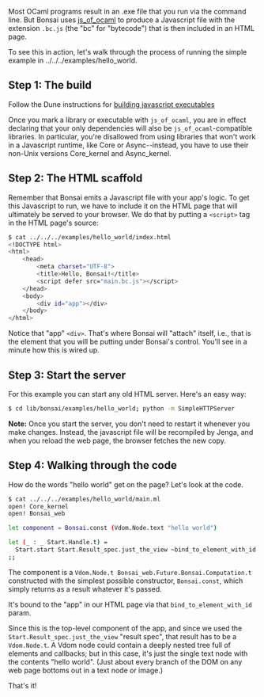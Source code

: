 Most OCaml programs result in an .exe file that you run via the
command line. But Bonsai uses
[js_of_ocaml](https://github.com/ocsigen/js_of_ocaml) to produce a
Javascript file with the extension `.bc.js` (the "bc" for "bytecode")
that is then included in an HTML page.

To see this in action, let's walk through the process of running the
simple example in ../../../examples/hello_world.

## Step 1: The build

Follow the Dune instructions for [building javascript
executables](https://dune.readthedocs.io/en/stable/jsoo.html)

Once you mark a library or executable with `js_of_ocaml`, you are in
effect declaring that your only dependencies will also be
`js_of_ocaml`-compatible libraries. In particular, you're disallowed
from using libraries that won't work in a Javascript runtime, like
Core or Async--instead, you have to use their non-Unix versions
Core\_kernel and Async\_kernel.

## Step 2: The HTML scaffold

Remember that Bonsai emits a Javascript file with your app's logic. To
get this Javascript to run, we have to include it on the HTML page
that will ultimately be served to your browser. We do that by putting
a `<script>` tag in the HTML page's source:

<!-- If the contents of this change, consider updating the doc! -->
```sh
$ cat ../../../examples/hello_world/index.html
<!DOCTYPE html>
<html>
    <head>
        <meta charset="UTF-8">
        <title>Hello, Bonsai!</title>
        <script defer src="main.bc.js"></script>
    </head>
    <body>
        <div id="app"></div>
    </body>
</html>
```

Notice that "app" `<div>`. That's where Bonsai will "attach" itself,
i.e., that is the element that you will be putting under Bonsai's
control. You'll see in a minute how this is wired up.

## Step 3: Start the server

For this example you can start any old HTML server. Here's an easy
way:

```sh skip
$ cd lib/bonsai/examples/hello_world; python -m SimpleHTTPServer
```

**Note:** Once you start the server, you don't need to restart it
whenever you make changes. Instead, the javascript file will be
recompiled by Jenga, and when you reload the web page, the browser
fetches the new copy.

## Step 4: Walking through the code

How do the words "hello world" get on the page? Let's look at the
code.

<!-- If the contents of this change, consider updating the doc! -->
```sh
$ cat ../../../examples/hello_world/main.ml
open! Core_kernel
open! Bonsai_web

let component = Bonsai.const (Vdom.Node.text "hello world")

let (_ : _ Start.Handle.t) =
  Start.start Start.Result_spec.just_the_view ~bind_to_element_with_id:"app" component
;;
```

The component is a `Vdom.Node.t
Bonsai_web.Future.Bonsai.Computation.t` constructed with the simplest
possible constructor, `Bonsai.const`, which simply returns as a result
whatever it's passed.

It's bound to the "app" in our HTML page via that
`bind_to_element_with_id` param.

Since this is the top-level component of the app, and since we used
the `Start.Result_spec.just_the_view` "result spec", that result has
to be a `Vdom.Node.t`. A Vdom node could contain a deeply nested tree
full of elements and callbacks; but in this case, it's just the single
text node with the contents "hello world". (Just about every branch of
the DOM on any web page bottoms out in a text node or image.)

That's it!
